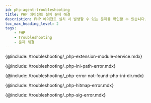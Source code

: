 ```yaml
---
id: php-agent-troubleshooting
title: PHP 에이전트 설치 문제 해결
description: PHP 에이전트 설치 시 발생할 수 있는 문제를 확인할 수 있습니다.
toc_max_heading_level: 2
tags:
    - PHP
    - Troubleshooting
    - 문제 해결
---
```


{@include: /troubleshooting/_php-extension-module-service.mdx} 

{@include: /troubleshooting/_php-ini-path-error.mdx} 

{@include: /troubleshooting/_php-error-not-found-php-ini-dir.mdx} 

{@include: /troubleshooting/_php-hitmap-error.mdx} 

{@include: /troubleshooting/_php-sig-error.mdx} 

